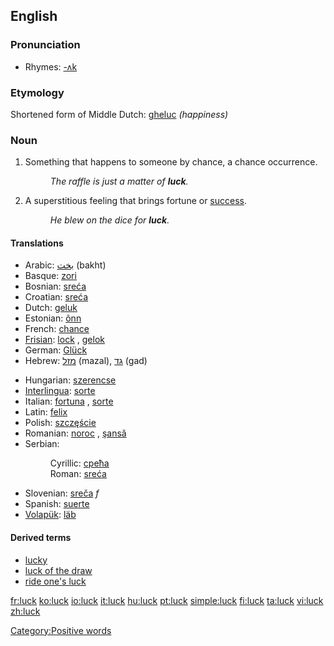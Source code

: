 ==English==

===Pronunciation===
{{IPA|/'lʌk/}}
*Rhymes: [[Rhymes:English:-ʌk|-ʌk]]

===Etymology===
Shortened form of Middle Dutch: [[gheluc]] ''(happiness)''

===Noun===
{{en-noun-unc}}

# Something that happens to someone by chance, a chance occurrence.
#:''The raffle is just a matter of '''luck'''.''
# A superstitious feeling that brings fortune or [[success]].
#:''He blew on the dice for '''luck'''.''

====Translations====
{{top}}
*Arabic: [[بخت]] (bakht)
*Basque: [[zori]]
*Bosnian: [[sreća#Bosnian|sreća]] {{f}}
*Croatian: [[sreća#Croatian|sreća]] {{f}}
*Dutch: [[geluk]] {{n}}
*Estonian: [[õnn]]
*French: [[chance]] {{f}}
*[[Frisian]]: [[lock]] {{n}}, [[gelok]] {{n}}
*German: [[Glück]] {{n}}
*Hebrew: [[מזל]] (mazal), [[גד]] (gad)
{{mid}}
*Hungarian: [[szerencse]]
*[[Interlingua]]: [[sorte]]
*Italian: [[fortuna]] {{f}}, [[sorte]] {{f}}
*Latin: [[felix]] {{f}}
*Polish: [[szczęście]] {{n}}
*Romanian: [[noroc]] {{n}}, [[şansă]] {{f}}
*Serbian:
*:Cyrillic: [[срећа#Serbian|срећа]] {{f}}
*:Roman: [[sreća#Serbian|sreća]] {{f}}
*Slovenian: [[sreča]] ''f''
*Spanish: [[suerte]] {{F}}
*[[Volapük]]: [[läb]]
{{bottom}}

====Derived terms====
*[[lucky]]
*[[luck of the draw]]
*[[ride one's luck]]
[[Category:Positive words]]

[[fr:luck]]
[[ko:luck]]
[[io:luck]]
[[it:luck]]
[[hu:luck]]
[[pt:luck]]
[[simple:luck]]
[[fi:luck]]
[[ta:luck]]
[[vi:luck]]
[[zh:luck]]